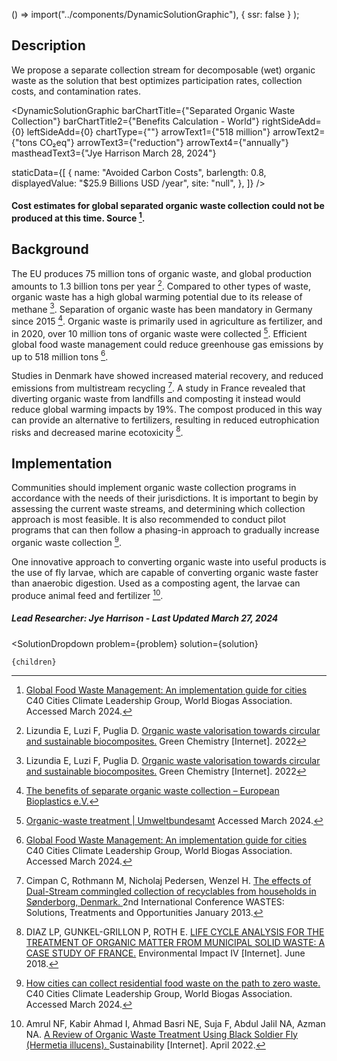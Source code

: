 

  () => import("../components/DynamicSolutionGraphic"),
  { ssr: false }
);

## Description

We propose a separate collection stream for decomposable (wet) organic waste as the solution that best optimizes participation rates, collection costs, and contamination rates.


<DynamicSolutionGraphic
  barChartTitle={"Separated Organic Waste Collection"}
  barChartTitle2={"Benefits Calculation - World"}
  rightSideAdd={0}
  leftSideAdd={0}
  chartType={""}
  arrowText1={"518 million"}
  arrowText2={"tons CO₂eq"}
  arrowText3={"reduction"}
  arrowText4={"annually"}
  mastheadText3={"Jye Harrison March 28, 2024"}
  
  
  staticData={[
    {
      name: "Avoided Carbon Costs",
      barlength: 0.8,
      displayedValue: "$25.9 Billions USD /year",
      site: "null",
    },
  ]}
/>

#### Cost estimates for global separated organic waste collection could not be produced at this time. Source [^"4"].

## Background


The EU produces 75 million tons of organic waste, and global production amounts to 1.3 billion tons per year [^"3"]. Compared to other types of waste, organic waste has a high global warming potential due to its release of methane [^"3"].
Separation of organic waste has been mandatory in Germany since 2015 [^"2"]. Organic waste is primarily used in agriculture as fertilizer, and in 2020, over 10 million tons of organic waste were collected [^"8"]. Efficient global food waste management could reduce greenhouse gas emissions by up to 518 million tons [^"4"].

Studies in Denmark have showed increased material recovery, and reduced emissions from multistream recycling [^"1"]. A study in France revealed that diverting organic waste from landfills and composting it instead would reduce global warming impacts by 19%. The compost produced in this way can provide an alternative to fertilizers, resulting in reduced eutrophication risks and decreased marine ecotoxicity [^"6"].



## Implementation

Communities should implement organic waste collection programs in accordance with the needs of their jurisdictions. It is important to begin by assessing the current waste streams, and determining which collection approach is most feasible. It is also recommended to conduct pilot programs that can then follow a phasing-in approach to gradually increase organic waste collection [^"5"]. 

One innovative approach to converting organic waste into useful products is the use of fly larvae, which are capable of converting organic waste faster than anaerobic digestion. Used as a composting agent, the larvae can produce animal feed and fertilizer [^"7"].


##### Lead Researcher: Jye Harrison - Last Updated March 27, 2024


[^"1"]: Cimpan C, Rothmann M, Nicholaj Pedersen, Wenzel H. [The effects of Dual-Stream commingled collection of recyclables from households in Sønderborg, Denmark. ](http://rgdoi.net/10.13140/2.1.3699.3926) 2nd International Conference WASTES: Solutions, Treatments and Opportunities January 2013.
[^"2"]: [The benefits of separate organic waste collection – European Bioplastics e.V.](https://www.european-bioplastics.org/the-benefits-of-separate-organic-waste-collection/)
[^"3"]: Lizundia E, Luzi F, Puglia D. [Organic waste valorisation towards circular and sustainable biocomposites.](http://dx.doi.org/10.1039/D2GC01668K) Green Chemistry [Internet]. 2022
[^"4"]: [Global Food Waste Management: An implementation guide for cities](https://www.c40knowledgehub.org/s/article/Global-Food-Waste-Management-An-implementation-guide-for-cities?language=en_US) C40 Cities Climate Leadership Group, World Biogas Association. Accessed March 2024.
[^"5"]: [How cities can collect residential food waste on the path to zero waste.](https://www.c40knowledgehub.org/s/article/How-cities-can-collect-residential-food-waste-on-the-path-to-zero-waste?language=en_US) C40 Cities Climate Leadership Group, World Biogas Association. Accessed March 2024.
[^"6"]: DIAZ LP, GUNKEL-GRILLON P, ROTH E. [LIFE CYCLE ANALYSIS FOR THE TREATMENT OF ORGANIC MATTER FROM MUNICIPAL SOLID WASTE: A CASE STUDY OF FRANCE.](http://dx.doi.org/10.2495/EID180071) Environmental Impact IV [Internet]. June 2018.
[^"7"]: Amrul NF, Kabir Ahmad I, Ahmad Basri NE, Suja F, Abdul Jalil NA, Azman NA. [A Review of Organic Waste Treatment Using Black Soldier Fly (Hermetia illucens). ](http://dx.doi.org/10.3390/su14084565) Sustainability [Internet]. April 2022.
[^"8"]: [Organic-waste treatment | Umweltbundesamt](https://www.umweltbundesamt.de/en/topics/waste-resources/waste-disposal/organic-waste-treatment) Accessed March 2024.




  <SolutionDropdown 
    problem={problem} 
    solution={solution}
  >
    {children}
  </SolutionDropdown>